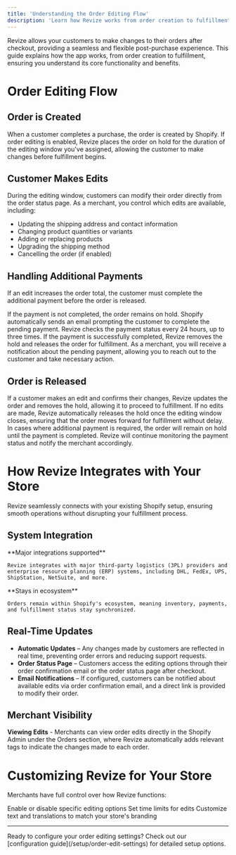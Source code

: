 ```yaml
---
title: 'Understanding the Order Editing Flow'
description: 'Learn how Revize works from order creation to fulfillment, and understand its core functionality and benefits.'
---
```


Revize allows your customers to make changes to their orders after checkout, providing a seamless and flexible post-purchase experience. This guide explains how the app works, from order creation to fulfillment, ensuring you understand its core functionality and benefits.

# Order Editing Flow

## Order is Created

When a customer completes a purchase, the order is created by Shopify. If order editing is enabled, Revize places the order on hold for the duration of the editing window you've assigned, allowing the customer to make changes before fulfillment begins.

## Customer Makes Edits

During the editing window, customers can modify their order directly from the order status page. As a merchant, you control which edits are available, including:

- Updating the shipping address and contact information
- Changing product quantities or variants
- Adding or replacing products
- Upgrading the shipping method
- Cancelling the order (if enabled)

## Handling Additional Payments

If an edit increases the order total, the customer must complete the additional payment before the order is released.

<Steps>
  <Step title="Payment Required">
    If the payment is not completed, the order remains on hold. Shopify automatically sends an email prompting the customer to complete the pending payment.
  </Step>
  
  <Step title="Payment Monitoring">
    Revize checks the payment status every 24 hours, up to three times.
  </Step>
  
  <Step title="Payment Completion">
    If the payment is successfully completed, Revize removes the hold and releases the order for fulfillment.
  </Step>
  
  <Step title="Merchant Notification">
    As a merchant, you will receive a notification about the pending payment, allowing you to reach out to the customer and take necessary action.
  </Step>
</Steps>

## Order is Released

<CardGroup cols={2}>
  <Card title="With Edits" icon="edit">
    If a customer makes an edit and confirms their changes, Revize updates the order and removes the hold, allowing it to proceed to fulfillment.
  </Card>
  <Card title="Without Edits" icon="clock">
    If no edits are made, Revize automatically releases the hold once the editing window closes, ensuring that the order moves forward for fulfillment without delay.
  </Card>
</CardGroup>

<Info>
In cases where additional payment is required, the order will remain on hold until the payment is completed. Revize will continue monitoring the payment status and notify the merchant accordingly.
</Info>

# How Revize Integrates with Your Store

Revize seamlessly connects with your existing Shopify setup, ensuring smooth operations without disrupting your fulfillment process.

## System Integration

<CardGroup cols={2}>
  <Card title="3PL & ERP Support" icon="truck">
    **Major integrations supported**
    
    Revize integrates with major third-party logistics (3PL) providers and enterprise resource planning (ERP) systems, including DHL, FedEx, UPS, ShipStation, NetSuite, and more.
  </Card>
  <Card title="Shopify Native Compatibility" icon="store">
    **Stays in ecosystem**
    
    Orders remain within Shopify's ecosystem, meaning inventory, payments, and fulfillment status stay synchronized.
  </Card>
</CardGroup>

## Real-Time Updates

- **Automatic Updates** – Any changes made by customers are reflected in real time, preventing order errors and reducing support requests.
- **Order Status Page** – Customers access the editing options through their order confirmation email or the order status page after checkout.
- **Email Notifications** – If configured, customers can be notified about available edits via order confirmation email, and a direct link is provided to modify their order.

## Merchant Visibility

**Viewing Edits** - Merchants can view order edits directly in the Shopify Admin under the Orders section, where Revize automatically adds relevant tags to indicate the changes made to each order.

# Customizing Revize for Your Store

Merchants have full control over how Revize functions:

<CardGroup cols={3}>
  <Card title="Edit Options" icon="settings">
    Enable or disable specific editing options
  </Card>
  <Card title="Time Limits" icon="clock">
    Set time limits for edits
  </Card>
  <Card title="Branding" icon="palette">
    Customize text and translations to match your store's branding
  </Card>
</CardGroup>

---

<Info>
Ready to configure your order editing settings? Check out our [configuration guide](/setup/order-edit-settings) for detailed setup options.
</Info>